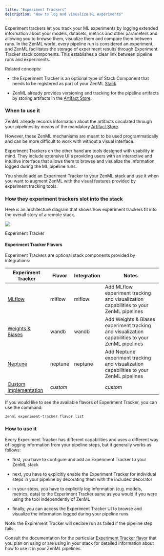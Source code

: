 ```yaml
---
title: "Experiment Trackers"
description: "How to log and visualize ML experiments"
---
```


Experiment trackers let you track your ML experiments by logging extended information about your models, datasets, metrics and other parameters and allowing you to browse them, visualize them and compare them between runs. In the ZenML world, every pipeline run is considered an experiment, and ZenML facilitates the storage of experiment results through Experiment Tracker stack components. This establishes a clear link between pipeline runs and experiments.

Related concepts:

* the Experiment Tracker is an optional type of Stack Component that needs to be registered as part of your ZenML [Stack](/starter-guide/stacks).

* ZenML already provides versioning and tracking for the pipeline artifacts by storing artifacts in the [Artifact Store](/component-gallery/artifact-stores).

### When to use it

ZenML already records information about the artifacts circulated through your pipelines by means of the mandatory [Artifact Store](/component-gallery/artifact-stores).

However, these ZenML mechanisms are meant to be used programmatically and can be more difficult to work with without a visual interface.

Experiment Trackers on the other hand are tools designed with usability in mind. They include extensive UI's providing users with an interactive and intuitive interface that allows them to browse and visualize the information logged during the ML pipeline runs.

You should add an Experiment Tracker to your ZenML stack and use it when you want to augment ZenML with the visual features provided by experiment tracking tools.

### How they experiment trackers slot into the stack

Here is an architecture diagram that shows how experiment trackers fit into the overall story of a remote stack.

![](/images/component-gallery/Remote_with_exp_tracker.png)

Experiment Tracker

#### Experiment Tracker Flavors

Experiment Trackers are optional stack components provided by integrations:

| Experiment Tracker                                                       | Flavor   | Integration | Notes                                                                                           |
| ------------------------------------------------------------------------ | -------- | ----------- | ----------------------------------------------------------------------------------------------- |
| [MLflow](/component-gallery/experiment-trackers/mlflow)                | mlflow   | mlflow      | Add MLflow experiment tracking and visualization capabilities to your ZenML pipelines           |
| [Weights & Biases](/component-gallery/experiment-trackers/wandb)       | wandb    | wandb       | Add Weights & Biases experiment tracking and visualization capabilities to your ZenML pipelines |
| [Neptune](/component-gallery/experiment-trackers/neptune)              | neptune  | neptune     | Add Neptune experiment tracking and visualization capabilities to your ZenML pipelines          |
| [Custom Implementation](/component-gallery/experiment-trackers/custom) | _custom_ |            | _custom_                                                                                        |

If you would like to see the available flavors of Experiment Tracker, you can use the command:

```
zenml experiment-tracker flavor list
```

### How to use it

Every Experiment Tracker has different capabilities and uses a different way of logging information from your pipeline steps, but it generally works as follows:

* first, you have to configure and add an Experiment Tracker to your ZenML stack

* next, you have to explicitly enable the Experiment Tracker for individual steps in your pipeline by decorating them with the included decorator

* in your steps, you have to explicitly log information (e.g. models, metrics, data) to the Experiment Tracker same as you would if you were using the tool independently of ZenML

* finally, you can access the Experiment Tracker UI to browse and visualize the information logged during your pipeline runs

Note: the Expirement Tracker will declare run as failed if the pipeline step fails.

Consult the documentation for the particular [Experiment Tracker flavor](/component-gallery/experiment-trackers#experiment-tracker-flavors) that you plan on using or are using in your stack for detailed information about how to use it in your ZenML pipelines.